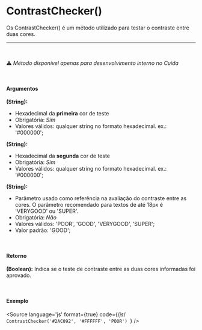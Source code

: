
<Meta title="Utils/Métodos/ContrastChecker()"/>

# ContrastChecker()

Os ContrastChecker() é um método utilizado para testar o contraste entre duas cores.

<hr />
<br />

⚠️ *Método disponível apenas para desenvolvimento interno no Cuida*

<br />

#### Argumentos

**(String):**
- Hexadecimal da **primeira** cor de teste
- Obrigatória: *Sim*
- Valores válidos: qualquer string no formato hexadecimal. ex.: '#000000';

**(String):**
- Hexadecimal da **segunda** cor de teste
- Obrigatória: *Sim*
- Valores válidos: qualquer string no formato hexadecimal. ex.: '#000000';

**(String):**
- Parâmetro usado como referência na avaliação do contraste entre as cores. O parâmetro recomendado para textos de até 18px é 'VERYGOOD' ou 'SUPER'.
- Obrigatória: *Não*
- Valores válidos: 'POOR', 'GOOD', 'VERYGOOD', 'SUPER';
- Valor padrão: 'GOOD';

<br />

#### Retorno

**(Boolean):** Indica se o teste de contraste entre as duas cores informadas foi aprovado.

<br />

#### Exemplo

<Story name="ContrastChecker">
</Story>

<Source
  language='js'
  format={true}
  code={/*js*/ `
  ContrastChecker('#2AC092', '#FFFFFF', 'POOR') 
`}
/>
